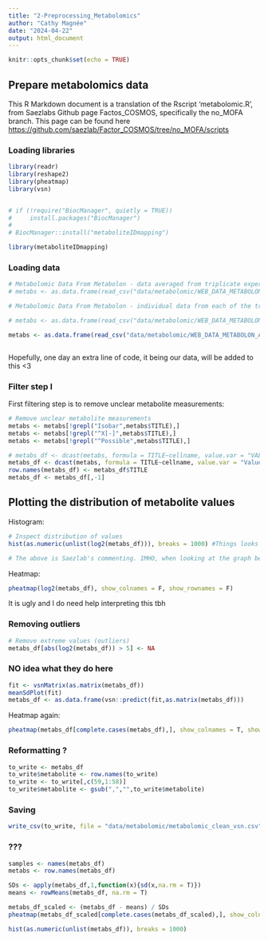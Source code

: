 ```yaml
---
title: "2-Preprocessing_Metabolomics"
author: "Cathy Magnée"
date: "2024-04-22"
output: html_document
---
```


```r
knitr::opts_chunk$set(echo = TRUE)
```

## Prepare metabolomics data

This R Markdown document is a translation of the Rscript 'metabolomic.R', from Saezlabs Github page Factos_COSMOS, specifically the no_MOFA branch. This page can be found here <https://github.com/saezlab/Factor_COSMOS/tree/no_MOFA/scripts>


### Loading libraries

```r
library(readr)
library(reshape2)
library(pheatmap)
library(vsn)


# if (!require("BiocManager", quietly = TRUE))
#     install.packages("BiocManager")
# 
# BiocManager::install("metaboliteIDmapping")

library(metaboliteIDmapping)

```

### Loading data

```r

# Metabolomic Data From Metabolon - data averaged from triplicate experiments (from https://wiki.nci.nih.gov/display/NCIDTPdata/Molecular+Target+Data)
# metabs <- as.data.frame(read_csv("data/metabolomic/WEB_DATA_METABOLON.TXT"))

# Metabolomic Data From Metabolon - individual data from each of the triplicate experiments (from https://wiki.nci.nih.gov/display/NCIDTPdata/Molecular+Target+Data)

# metabs <- as.data.frame(read_csv("data/metabolomic/WEB_DATA_METABOLON.TXT")) # Original file

metabs <- as.data.frame(read_csv("data/metabolomic/WEB_DATA_METABOLON_ALL.TXT")) # Added _ALL



```

Hopefully, one day an extra line of code, it being our data, will be added to this \<3

### Filter step I

First filtering step is to remove unclear metabolite measurements:

```r

# Remove unclear metabolite measurements
metabs <- metabs[!grepl("Isobar",metabs$TITLE),]
metabs <- metabs[!grepl("^X[-]",metabs$TITLE),]
metabs <- metabs[!grepl("^Possible",metabs$TITLE),]
```



```r

# metabs_df <- dcast(metabs, formula = TITLE~cellname, value.var = "VALUE",fun.aggregate = mean)
metabs_df <- dcast(metabs, formula = TITLE~cellname, value.var = "Value",fun.aggregate = mean) # For when using ALL metabolons
row.names(metabs_df) <- metabs_df$TITLE
metabs_df <- metabs_df[,-1]

```

## Plotting the distribution of metabolite values
Histogram:
```r
# Inspect distribution of values
hist(as.numeric(unlist(log2(metabs_df))), breaks = 1000) #Things looks like they are getting funky around 5

# The above is Saezlab's commenting. IMHO, when looking at the graph below, things are mostly "funky" between -5 and 0. But maybe I do not have the required knowledge and experience about metabolomics data to understand what is funky about >5

```
Heatmap:
```r
pheatmap(log2(metabs_df), show_colnames = F, show_rownames = F) 

```
It is ugly and I do need help interpreting this tbh




### Removing outliers

```r

# Remove extreme values (outliers)
metabs_df[abs(log2(metabs_df)) > 5] <- NA 

```

### NO idea what they do here
```r
fit <- vsnMatrix(as.matrix(metabs_df))
meanSdPlot(fit)
metabs_df <- as.data.frame(vsn::predict(fit,as.matrix(metabs_df)))
```
Heatmap again:

```r
pheatmap(metabs_df[complete.cases(metabs_df),], show_colnames = T, show_rownames = F, cluster_rows = F) 

```
### Reformatting ?

```r
to_write <- metabs_df
to_write$metabolite <- row.names(to_write)
to_write <- to_write[,c(59,1:58)]
to_write$metabolite <- gsub(",","",to_write$metabolite)
```

### Saving
```r
write_csv(to_write, file = "data/metabolomic/metabolomic_clean_vsn.csv")
```

### ???
```r
samples <- names(metabs_df)
metabs <- row.names(metabs_df)

SDs <- apply(metabs_df,1,function(x){sd(x,na.rm = T)})
means <- rowMeans(metabs_df, na.rm = T)

metabs_df_scaled <- (metabs_df - means) / SDs
pheatmap(metabs_df_scaled[complete.cases(metabs_df_scaled),], show_colnames = T, show_rownames = F, cluster_rows = F) 

hist(as.numeric(unlist(metabs_df)), breaks = 1000) 
```

